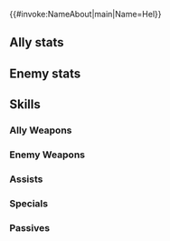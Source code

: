 {{#invoke:NameAbout|main|Name=Hel}}{{HeroPage Tabs}}
{{Hero Infobox
|Name=Hel
|Title=Death Sovereign
|Origin=Fire Emblem Heroes
|Gender=Female
|WeaponType=Green Axe
|MoveType=Flying
|actorEN=Barbara Goodson
|actorJP=小山茉美
|artist=コザキユースケ
|MythicEffect=Dark
|MythicEffect2=None
|BoostHP=5
|BoostDef=5
|additionDate=July 30, 2020
|releaseDate=July 30, 2020
|cv1=0
|cv2=330100
|description=Sovereign of Hel, the realm of the dead. Her power increases as the ranks of the dead grow. She aims for all the living to enter her realm. 
|TagID=ヘル
|EnemyInternalID=52
|InternalID=548
|Properties=mythic
}}
==Ally stats==
{{Stats Page|noheader=1|Hero=Hel: Death Sovereign
|Lv1HP=18|Lv1ATK=10|Lv1SPD=11|Lv1DEF=8|Lv1RES=3
|GRHP=50|GRATK=65|GRSPD=70|GRDEF=50|GRRES=35
}}
==Enemy stats==
{{Stats Page/Enemy|noheader=1
|Lv1HP=18|Lv1ATK=9|Lv1SPD=9|Lv1DEF=8|Lv1RES=4
|GRHP=55|GRATK=60|GRSPD=70|GRDEF=60|GRRES=30
}}
==Skills==
===Ally Weapons===
{{Weapons Table
|weapon1=Iron Axe
|weapon1Default=1
|weapon1Unlock=1
|weapon2=Steel Axe
|weapon2Default=2
|weapon2Unlock=2
|weapon3=Silver Axe
|weapon3Default=4
|weapon3Unlock=3
|weapon4=Hel's Reaper
|weapon4Default=5
|weapon4Unlock=5
}}
===Enemy Weapons===
{{Weapons Table/enemy
|weapon4=Hel Scythe
}}
===Assists===
{{Assists Table}}
===Specials===
{{Specials Table
|special1=New Moon
|special1Default=4
|special1Unlock=3
|special2=Luna
|special2Default=
|special2Unlock=4
}}
===Passives===
{{Passives Table
|passiveA1=Distant Counter
|passiveA2=Distant Pressure
|passiveA1Unlock=5
|passiveA2Unlock=5
|passiveB1=Guard Bearing 1
|passiveB2=Guard Bearing 2
|passiveB3=Guard Bearing 3
|passiveB1Unlock=1
|passiveB2Unlock=2
|passiveB3Unlock=4
|passiveC1=Inevitable Death
|passiveC2=Inevitable Death+
|passiveC1Unlock=5
|passiveC2Unlock=5
}}
{{Heroes Navbox}}
{{Enemies Navbox}}